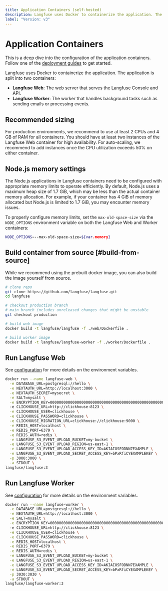 ```yaml
---
title: Application Containers (self-hosted)
description: Langfuse uses Docker to containerize the application. The application is split into two containers (Langfuse Web and Langfuse Worker).
label: "Version: v3"
---
```


# Application Containers

<Callout type="info">

This is a deep dive into the configuration of the application containers. Follow one of the [deployment guides](/self-hosting#deployment-options) to get started.

</Callout>

Langfuse uses Docker to containerize the application. The application is split into two containers:

- **Langfuse Web**: The web server that serves the Langfuse Console and API.
- **Langfuse Worker**: The worker that handles background tasks such as sending emails or processing events.

## Recommended sizing

For production environments, we recommend to use at least 2 CPUs and 4 GB of RAM for all containers.
You should have at least two instances of the Langfuse Web container for high availability.
For auto-scaling, we recommend to add instances once the CPU utilization exceeds 50% on either container.

## Node.js memory settings

The Node.js applications in Langfuse containers need to be configured with appropriate memory limits to operate efficiently. By default, Node.js uses a maximum heap size of 1.7 GiB, which may be less than the actual container memory allocation. For example, if your container has 4 GiB of memory allocated but Node.js is limited to 1.7 GiB, you may encounter memory issues.

To properly configure memory limits, set the `max-old-space-size` via the `NODE_OPTIONS` environment variable on both the Langfuse Web and Worker containers:

```bash filename=".env"
NODE_OPTIONS=--max-old-space-size=${var.memory}
```

## Build container from source [#build-from-source]

While we recommend using the prebuilt docker image, you can also build the image yourself from source.

```bash
# clone repo
git clone https://github.com/langfuse/langfuse.git
cd langfuse

# checkout production branch
# main branch includes unreleased changes that might be unstable
git checkout production

# build web image
docker build -t langfuse/langfuse -f ./web/Dockerfile .

# build worker image
docker build -t langfuse/langfuse-worker -f ./worker/Dockerfile .
```

## Run Langfuse Web

See [configuration](/self-hosting/configuration) for more details on the environment variables.

```bash
docker run --name langfuse-web \
  -e DATABASE_URL=postgresql://hello \
  -e NEXTAUTH_URL=http://localhost:3000 \
  -e NEXTAUTH_SECRET=mysecret \
  -e SALT=mysalt \
  -e ENCRYPTION_KEY=0000000000000000000000000000000000000000000000000000000000000000 \ # generate via: openssl rand -hex 32
  -e CLICKHOUSE_URL=http://clickhouse:8123 \
  -e CLICKHOUSE_USER=clickhouse \
  -e CLICKHOUSE_PASSWORD=clickhouse \
  -e CLICKHOUSE_MIGRATION_URL=clickhouse://clickhouse:9000 \
  -e REDIS_HOST=localhost \
  -e REDIS_PORT=6379 \
  -e REDIS_AUTH=redis \
  -e LANGFUSE_S3_EVENT_UPLOAD_BUCKET=my-bucket \
  -e LANGFUSE_S3_EVENT_UPLOAD_REGION=us-east-1 \
  -e LANGFUSE_S3_EVENT_UPLOAD_ACCESS_KEY_ID=AKIAIOSFODNN7EXAMPLE \
  -e LANGFUSE_S3_EVENT_UPLOAD_SECRET_ACCESS_KEY=bPxRfiCYEXAMPLEKEY \
  -p 3000:3000 \
  -a STDOUT \
langfuse/langfuse:3
```

## Run Langfuse Worker

See [configuration](/self-hosting/configuration) for more details on the environment variables.

```bash
docker run --name langfuse-worker \
  -e DATABASE_URL=postgresql://hello \
  -e NEXTAUTH_URL=http://localhost:3000 \
  -e SALT=mysalt \
  -e ENCRYPTION_KEY=0000000000000000000000000000000000000000000000000000000000000000 \ # generate via: openssl rand -hex 32
  -e CLICKHOUSE_URL=http://clickhouse:8123 \
  -e CLICKHOUSE_USER=clickhouse \
  -e CLICKHOUSE_PASSWORD=clickhouse \
  -e REDIS_HOST=localhost \
  -e REDIS_PORT=6379 \
  -e REDIS_AUTH=redis \
  -e LANGFUSE_S3_EVENT_UPLOAD_BUCKET=my-bucket \
  -e LANGFUSE_S3_EVENT_UPLOAD_REGION=us-east-1 \
  -e LANGFUSE_S3_EVENT_UPLOAD_ACCESS_KEY_ID=AKIAIOSFODNN7EXAMPLE \
  -e LANGFUSE_S3_EVENT_UPLOAD_SECRET_ACCESS_KEY=bPxRfiCYEXAMPLEKEY \
  -p 3030:3030 \
  -a STDOUT \
langfuse/langfuse-worker:3
```
